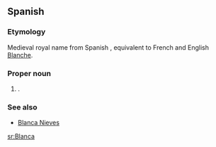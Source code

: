 ==Spanish==

===Etymology===
Medieval royal name from Spanish {{term|blanco||white|lang=es}}, equivalent to French and English [[Blanche]].

===Proper noun===
{{infl|es|proper noun|f}}

# {{given name|female|lang=es}}.

===See also===
*[[Blanca Nieves]]

[[sr:Blanca]]